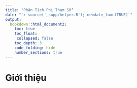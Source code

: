 ```yaml
---
title: "Phân Tích Phi Tham Số"
date: "`r source('_supp/helper.R'); newdate_func(TRUE)`"
output:
  bookdown::html_document2:
    toc: true
    toc_float: 
     collapsed: false
    toc_depth: 3
    code_folding: hide
    number_sections: true
---
```


\newcommand{\bf}[1]{\boldsymbol{#1}}
\newcommand{\hat}[1]{\widehat{#1}}
\newcommand{\mm}[1]{\mathbb{#1}}
\newcommand{\bar}[1]{\overline{#1}}
\newcommand{\tp}[1]{{#1}^{\top}}

\def\E{\Bbb{E}}
\def\V{\Bbb{V}}
\def\P{\Bbb{P}}
\def\I{{\large\unicode{x1D7D9}}}
\def\indep{\perp\!\!\!\!\perp}
\newcommand{\overeq}[2]{\stackrel{#1}{#2}}
\def\epsilon{\varepsilon} 

# Giới thiệu 



